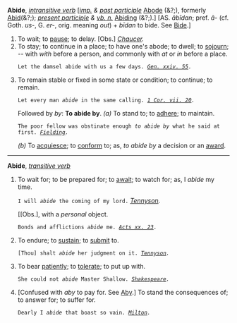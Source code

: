 '''Abide''', ''[[intransitive verb (part of speech)|intransitive verb]]'' [''[[imp. (part of speech)|imp.]] & [[past participle (part of speech)|past participle]]'' [[Abode]] (&?;), formerly [[Abid]](&?;); ''[[present participle (part of speech)|present participle]] & [[vb. n. (part of speech)|vb. n.]]'' [[Abiding]] (&?;).] [AS. ''&amacr;b&imacr;dan''; pref. ''&amacr;-'' (cf. Goth. ''us-'', G. ''er-'', orig. meaning ''out'') + ''b&imacr;dan'' to bide. See [[Bide]].]

<ol>
<li>To wait; to [[pause]]; to delay. [Obs.] ''[[Chaucer (source)|Chaucer]].''

<li> To stay; to continue in a place; to have one's abode; to dwell; to [[sojourn]]; -- with ''with'' before a person, and commonly with ''at'' or ''in'' before a place.

<code>Let the damsel abide with us a few days. ''[[Gen. xxiv. 55 (source)|Gen. xxiv. 55]].''</code>

<li> To remain stable or fixed in some state or condition; to continue; to remain.

<code>Let every man ''abide'' in the same calling. ''[[1 Cor. vii. 20 (source)|1 Cor. vii. 20]].''</code>

Followed by ''by'': '''To abide by'''. ''(a)'' To stand to; to [[adhere]]; to maintain.

<code>The poor fellow was obstinate enough ''to abide by'' what he said at first. ''[[Fielding (source)|Fielding]].''</code>

''(b)'' To [[acquiesce]]; to [[conform]] to; as, ''to abide by'' a decision or an [[award]].
</ol>
-----
'''Abide''', ''[[transitive verb (part of speech)|transitive verb]]''

<ol>
<li>To wait for; to be prepared for; to [[await]]; to watch for; as, I ''abide'' my time.

<code>I will ''abide'' the coming of my lord.</code> ''[[Tennyson (source)|Tennyson]].''

[[Obs.], with a ''personal'' object.

<code>Bonds and afflictions ''abide'' me. ''[[Acts xx. 23 (source)|Acts xx. 23]].''</code>

<li> To endure; to [[sustain]]; to [[submit]] to.

<code>[Thou] shalt ''abide'' her judgment on it. ''[[Tennyson (source)|Tennyson]].''</code>

<li> To bear [[patiently]]; to [[tolerate]]; to put up with.

<code>She could not ''abide'' Master Shallow. ''[[Shakespeare (source)|Shakespeare]].''</code>

<li> [Confused with ''aby'' to pay for. See [[Aby]].] To stand the consequences of; to answer for; to suffer for.

<code>Dearly I ''abide'' that boast so vain. ''[[Milton (source)|Milton]].''</code>
</ol>